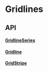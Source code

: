 # Gridlines

## API

#### [GridlineSeries](https://github.com/reaviz/reaviz/blob/master/src/common/Gridline/GridlineSeries.tsx)

#### [Gridline](https://github.com/reaviz/reaviz/blob/master/src/common/Gridline/Gridline.tsx)

#### [GridStripe](https://github.com/reaviz/reaviz/blob/master/src/common/Gridline/GridStripe.tsx)
